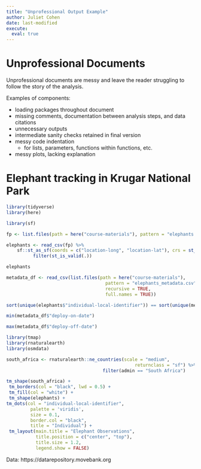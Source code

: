 ```yaml
---
title: "Unprofessional Output Example"
author: Juliet Cohen
date: last-modified
execute: 
  eval: true
---
```


# Unprofessional Documents

Unprofessional documents are messy and leave the reader struggling to follow the story of the analysis.

Examples of components:

- loading packages throughout document
- missing comments, documentation between analysis steps, and data citations
- unnecessary outputs
- intermediate sanity checks retained in final version
- messy code indentation
  - for lists, parameters, functions within functions, etc.
- messy plots, lacking explanation 

# Elephant tracking in Krugar National Park

```r
library(tidyverse)
library(here)
```

```r
library(sf)

fp <- list.files(path = here("course-materials"), pattern = "elephants.csv", recursive = TRUE, full.names = TRUE)

elephants <- read_csv(fp) %>% 
    sf::st_as_sf(coords = c("location-long", "location-lat"), crs = st_crs(4326)) %>%
          filter(st_is_valid(.))

elephants
```

```r
metadata_df <- read_csv(list.files(path = here("course-materials"),
                                     pattern = "elephants_metadata.csv",
                                     recursive = TRUE,
                                     full.names = TRUE))
```

```r
sort(unique(elephants$"individual-local-identifier")) == sort(unique(metadata_df$"animal-id"))
```

```r
min(metadata_df$"deploy-on-date")
```

```r
max(metadata_df$"deploy-off-date")
```

```r
library(tmap)
library(rnaturalearth)
library(osmdata)
```

```r
south_africa <- rnaturalearth::ne_countries(scale = "medium",
                                                returnclass = "sf") %>%
                                    filter(admin == "South Africa")

tm_shape(south_africa) +
 tm_borders(col = "black", lwd = 0.5) +
 tm_fill(col = "white") +
 tm_shape(elephants) +
tm_dots(col = "individual-local-identifier",
         palette = 'viridis',
         size = 0.1,
         border.col = "black",
         title = "Individual") +
 tm_layout(main.title = "Elephant Observations",
           title.position = c("center", "top"),
           title.size = 1.2,
           legend.show = FALSE)
```


Data: https://datarepository.movebank.org

